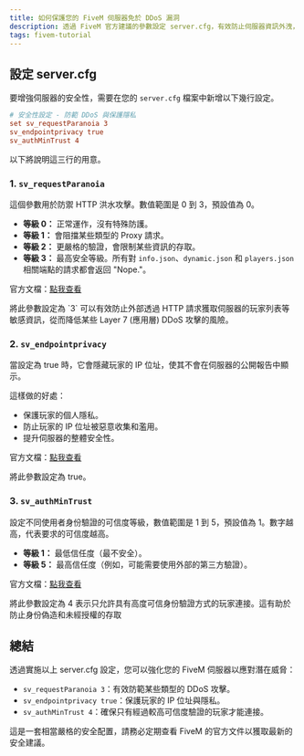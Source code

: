 ```yaml
---
title: 如何保護您的 FiveM 伺服器免於 DDoS 漏洞
description: 透過 FiveM 官方建議的參數設定 server.cfg，有效防止伺服器資訊外洩，並加強對 DDoS 漏洞的防禦。
tags: fivem-tutorial
---
```


## 設定 server.cfg

要增強伺服器的安全性，需要在您的 `server.cfg` 檔案中新增以下幾行設定。

```cfg
# 安全性設定 - 防範 DDoS 與保護隱私
set sv_requestParanoia 3
sv_endpointprivacy true
sv_authMinTrust 4
```
以下將說明這三行的用意。

### 1. `sv_requestParanoia`

這個參數用於防禦 HTTP 洪水攻擊。數值範圍是 0 到 3，預設值為 0。

- **等級 0：** 正常運作，沒有特殊防護。
- **等級 1：** 會阻擋某些類型的 Proxy 請求。
- **等級 2：** 更嚴格的驗證，會限制某些資訊的存取。
- **等級 3：** 最高安全等級。所有對 `info.json`、`dynamic.json` 和 `players.json` 相關端點的請求都會返回 "Nope."。

官方文檔：[點我查看](https://docs.fivem.net/docs/server-manual/server-commands/#sv_requestparanoia-newvalue)

<Callout title="建議設定" type="warn">
  將此參數設定為 `3` 可以有效防止外部透過 HTTP
  請求獲取伺服器的玩家列表等敏感資訊，從而降低某些 Layer 7 (應用層) DDoS
  攻擊的風險。
</Callout>

### 2. `sv_endpointprivacy`
當設定為 true 時，它會隱藏玩家的 IP 位址，使其不會在伺服器的公開報告中顯示。

這樣做的好處：

* 保護玩家的個人隱私。
* 防止玩家的 IP 位址被惡意收集和濫用。
* 提升伺服器的整體安全性。

官方文檔：[點我查看](https://docs.fivem.net/docs/server-manual/server-commands/#sv_endpointprivacy-newvalue)

<Callout title="建議設定" type="warn">
  將此參數設定為 true。
</Callout>

### 3. `sv_authMinTrust`
設定不同使用者身份驗證的可信度等級，數值範圍是 1 到 5，預設值為 1。數字越高，代表要求的可信度越高。

* **等級 1：** 最低信任度（最不安全）。
* **等級 5：** 最高信任度（例如，可能需要使用外部的第三方驗證）。

官方文檔：[點我查看](https://docs.fivem.net/docs/server-manual/server-commands/#sv_authmintrust-newvalue)

<Callout title="建議設定" type="warn">
  將此參數設定為 4 表示只允許具有高度可信身份驗證方式的玩家連接。這有助於防止身份偽造和未經授權的存取
</Callout>
 
## 總結
透過實施以上 server.cfg 設定，您可以強化您的 FiveM 伺服器以應對潛在威脅：

* `sv_requestParanoia 3`：有效防範某些類型的 DDoS 攻擊。
* `sv_endpointprivacy true`：保護玩家的 IP 位址與隱私。
* `sv_authMinTrust 4`：確保只有經過較高可信度驗證的玩家才能連接。

這是一套相當嚴格的安全配置，請務必定期查看 FiveM 的官方文件以獲取最新的安全建議。